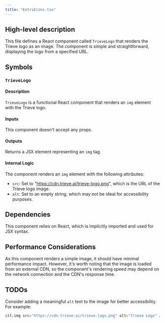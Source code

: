 ```yaml
---
title: "ExtraIcons.tsx"
---
```


## High-level description
This file defines a React component called `TrieveLogo` that renders the Trieve logo as an image. The component is simple and straightforward, displaying the logo from a specified URL.

## Symbols

### `TrieveLogo`
#### Description
`TrieveLogo` is a functional React component that renders an `img` element with the Trieve logo.

#### Inputs
This component doesn't accept any props.

#### Outputs
Returns a JSX element representing an `img` tag.

#### Internal Logic
The component renders an `img` element with the following attributes:
- `src`: Set to "https://cdn.trieve.ai/trieve-logo.png", which is the URL of the Trieve logo image.
- `alt`: Set to an empty string, which may not be ideal for accessibility purposes.

## Dependencies
This component relies on React, which is implicitly imported and used for JSX syntax.

## Performance Considerations
As this component renders a simple image, it should have minimal performance impact. However, it's worth noting that the image is loaded from an external CDN, so the component's rendering speed may depend on the network connection and the CDN's response time.

## TODOs
Consider adding a meaningful `alt` text to the image for better accessibility. For example:
```jsx
&lt;img src="https://cdn.trieve.ai/trieve-logo.png" alt="Trieve Logo" /&gt;
```